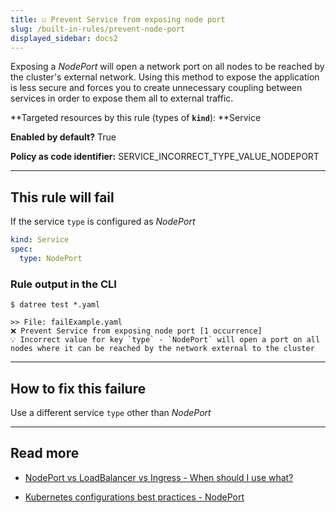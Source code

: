 ```yaml
---
title: ☑️ Prevent Service from exposing node port
slug: /built-in-rules/prevent-node-port
displayed_sidebar: docs2
---
```


Exposing a _NodePort_ will open a network port on all nodes to be reached by the cluster's external network. Using this method to expose the application is less secure and forces you to create unnecessary coupling between services in order to expose them all to external traffic.

**Targeted resources by this rule (types of **`kind`**): **Service

**Enabled by default?** True

**Policy as code identifier:** SERVICE_INCORRECT_TYPE_VALUE_NODEPORT

---

## This rule will fail

If the service `type` is configured as _NodePort_

```yaml
kind: Service
spec:
  type: NodePort
```

### Rule output in the CLI

```none
$ datree test *.yaml

>> File: failExample.yaml
❌ Prevent Service from exposing node port [1 occurrence]
💡 Incorrect value for key `type` - `NodePort` will open a port on all nodes where it can be reached by the network external to the cluster
```

---

## How to fix this failure

Use a different service `type` other than _NodePort_

---

## Read more

- [](https://www.datree.io/resources/kubernetes-configuration-mistakes#anchor3)[NodePort vs LoadBalancer vs Ingress - When should I use what?](https://medium.com/google-cloud/kubernetes-nodeport-vs-loadbalancer-vs-ingress-when-should-i-use-what-922f010849e0)

- [Kubernetes configurations best practices - NodePort](https://www.datree.io/resources/kubernetes-configurations-best-practices#anchor6)
